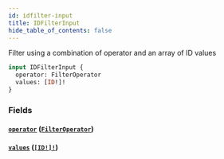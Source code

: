 ```yaml
---
id: idfilter-input
title: IDFilterInput
hide_table_of_contents: false
---
```



Filter using a combination of operator and an array of ID values

```graphql
input IDFilterInput {
  operator: FilterOperator
  values: [ID!]!
}
```


### Fields

#### [`operator`](#) ([`FilterOperator`](/developers/demandhq-apis/demand-api/graphql/reference/enums/filter-operator))




#### [`values`](#) ([`[ID!]!`](/developers/demandhq-apis/demand-api/graphql/reference/scalars/id))






